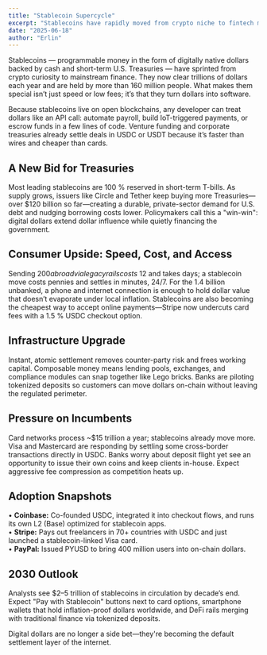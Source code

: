 ```yaml
---
title: "Stablecoin Supercycle"
excerpt: "Stablecoins have rapidly moved from crypto niche to fintech mainstream, reshaping innovation, debt markets, and consumer finance. With over 160 million holders worldwide and potential to reach $5+ trillion market cap, we're entering a transformative era."
date: "2025-06-18"
author: "Erlin"
---
```


Stablecoins — programmable money in the form of digitally native dollars backed by cash and short-term U.S. Treasuries — have sprinted from crypto curiosity to mainstream finance. They now clear trillions of dollars each year and are held by more than 160 million people. What makes them special isn’t just speed or low fees; it’s that they turn dollars into software.

Because stablecoins live on open blockchains, any developer can treat dollars like an API call: automate payroll, build IoT-triggered payments, or escrow funds in a few lines of code. Venture funding and corporate treasuries already settle deals in USDC or USDT because it’s faster than wires and cheaper than cards.

## A New Bid for Treasuries

Most leading stablecoins are 100 % reserved in short-term T-bills. As supply grows, issuers like Circle and Tether keep buying more Treasuries—over $120 billion so far—creating a durable, private-sector demand for U.S. debt and nudging borrowing costs lower. Policymakers call this a "win-win": digital dollars extend dollar influence while quietly financing the government.

## Consumer Upside: Speed, Cost, and Access

Sending $200 abroad via legacy rails costs ~$12 and takes days; a stablecoin move costs pennies and settles in minutes, 24/7. For the 1.4 billion unbanked, a phone and internet connection is enough to hold dollar value that doesn’t evaporate under local inflation. Stablecoins are also becoming the cheapest way to accept online payments—Stripe now undercuts card fees with a 1.5 % USDC checkout option.

## Infrastructure Upgrade

Instant, atomic settlement removes counter-party risk and frees working capital. Composable money means lending pools, exchanges, and compliance modules can snap together like Lego bricks. Banks are piloting tokenized deposits so customers can move dollars on-chain without leaving the regulated perimeter.

## Pressure on Incumbents

Card networks process ~$15 trillion a year; stablecoins already move more. Visa and Mastercard are responding by settling some cross-border transactions directly in USDC. Banks worry about deposit flight yet see an opportunity to issue their own coins and keep clients in-house. Expect aggressive fee compression as competition heats up.

## Adoption Snapshots

• **Coinbase:** Co-founded USDC, integrated it into checkout flows, and runs its own L2 (Base) optimized for stablecoin apps.  
• **Stripe:** Pays out freelancers in 70+ countries with USDC and just launched a stablecoin-linked Visa card.  
• **PayPal:** Issued PYUSD to bring 400 million users into on-chain dollars.

## 2030 Outlook

Analysts see $2–5 trillion of stablecoins in circulation by decade’s end. Expect "Pay with Stablecoin" buttons next to card options, smartphone wallets that hold inflation-proof dollars worldwide, and DeFi rails merging with traditional finance via tokenized deposits.

Digital dollars are no longer a side bet—they're becoming the default settlement layer of the internet.